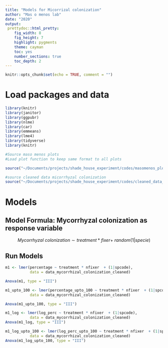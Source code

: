 ```yaml
---
title: "Models for Micorrizal colonization"
author: "Mas o menos lab"
date: "2020"
output: 
 prettydoc::html_pretty:
    fig_width: 8
    fig_height: 7 
    highlight: pygments
    theme: cayman   
    toc: yes
    number_sections: true
    toc_depth: 2
---
```


```r
knitr::opts_chunk$set(echo = TRUE, comment = "")
```

# Load packages and data 

```r
library(knitr)
library(janitor)
library(ggpubr)
library(nlme)
library(car)
library(emmeans)
library(lme4)
library(tidyverse)
library(knitr)
```

```r
#Source maso menos plots
#Load plot function to keep same format to all plots

source("~/Documents/projects/shade_house_experiment/codes/masomenos_plot.R")
```

```r
#source cleaned data micorrhyzal colonization
source("~/Documents/projects/shade_house_experiment/codes/cleaned_data_mycorrhizal_colonization.R")
```


# Models

## Model Formula: Mycorrhyzal colonization as response variable 

$$Mycorrhyzal\ colonization\sim treatment*fixer +\ random(1|specie)$$

## Run Models
```r
m1 <- lmer(percentage ~ treatment * nfixer  + (1|spcode), 
		   data = data_mycorrhizal_colonization_cleaned)

Anova(m1, type = "III")
```

```r
m1_upto_100 <- lmer(percentage_upto_100 ~ treatment * nfixer  + (1|spcode), 
		   data = data_mycorrhizal_colonization_cleaned)

Anova(m1_upto_100, type = "III")
```



```r
m1_log <- lmer(log_perc ~ treatment * nfixer  + (1|spcode), 
		   data = data_mycorrhizal_colonization_cleaned)
Anova(m1_log, type = "III")
```
```r
m1_log_upto_100 <- lmer(log_perc_upto_100 ~ treatment * nfixer  + (1|spcode), 
		   data = data_mycorrhizal_colonization_cleaned)
Anova(m1_log_upto_100, type = "III")
```

